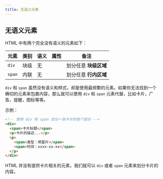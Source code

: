 ---
title: 无语义元素
---

## 无语义元素

HTML 中有两个完全没有语义的元素如下：

| 元素   | 类别 | 语义 | 属性 | 备注                  |
| ------ | ---- | ---- | ---- | --------------------- |
| `div`  | 块级 | 无   |      | 划分任意 **块级区域** |
| `span` | 内联 | 无   |      | 划分任意 **行内区域** |

`div` 和 `span` 虽然没有语义和样式，却是使用最频繁的元素。如果你无法找到一个确切的元素来包裹内容，那么就可以使用 `div` 和 `span` 元素代替，比如卡片，广告，提醒，图标等等。

示例：

```html
<!-- 使用 div 和 span 划分一张卡片的各个部分 -->
<div>
  <span>卡片标题</span>
  <p>卡片的描述...</p>
  <p>
    <span>类型：明星片</span>
    <span>时间：xxxx-xx-xx</span>
  </p>
</div>
```

HTML 并没有提供卡片相关的元素，我们就可以 `div` 或者 `span` 元素来划分卡片的内容。
